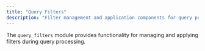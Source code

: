 ```yaml
---
title: "Query Filters"
description: "Filter management and application components for query processing"
---
```


The `query_filters` module provides functionality for managing and applying filters during query processing.